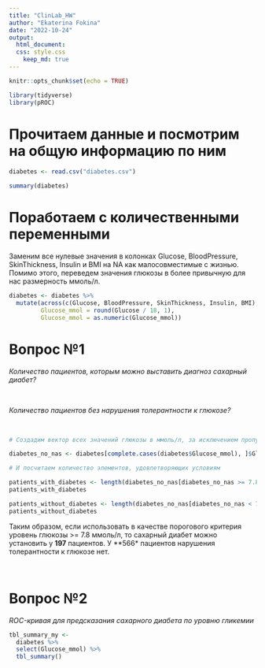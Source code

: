 ```yaml
---
title: "ClinLab_HW"
author: "Ekaterina Fokina"
date: "2022-10-24"
output: 
  html_document:
  css: style.css
    keep_md: true
---
```


```r
knitr::opts_chunk$set(echo = TRUE)
```

```r
library(tidyverse)
library(pROC)
```


# Прочитаем данные и посмотрим на общую информацию по ним

```r
diabetes <- read.csv("diabetes.csv")

summary(diabetes)

```

# Поработаем с количественными переменными

Заменим все нулевые значения в колонках Glucose, BloodPressure, SkinThickness, Insulin и BMI на NA как малосовместимые с жизнью.
Помимо этого, переведем значения глюкозы в более привычную для нас размерность ммоль/л.

```r

diabetes <- diabetes %>%
  mutate(across(c(Glucose, BloodPressure, SkinThickness, Insulin, BMI), ~ ifelse(.x == 0, NA, .x)),
         Glucose_mmol = round(Glucose / 18, 1),
         Glucose_mmol = as.numeric(Glucose_mmol))


```


# Вопрос №1

*Количество пациентов, которым можно выставить диагноз сахарный диабет?*

<br>

*Количество пациентов без нарушения толерантности к глюкозе?*

<br>

```r

# Создадим вектор всех значений глюкозы в ммоль/л, за исключением пропущенных значений

diabetes_no_nas <- diabetes[complete.cases(diabetes$Glucose_mmol), ]$Glucose_mmol

# И посчитаем количество элементов, удовлетворяющих условиям

patients_with_diabetes <- length(diabetes_no_nas[diabetes_no_nas >= 7.8])
patients_with_diabetes

patients_without_diabetes <- length(diabetes_no_nas[diabetes_no_nas < 7.8])
patients_without_diabetes

```

Таким образом, если использовать в качестве порогового критерия уровень глюкозы >= 7.8 ммоль/л, то сахарный диабет можно установить у **197** пациентов.
У **566* пациентов нарушения толерантности к глюкозе нет.

<br>

# Вопрос №2

*ROC-кривая для предсказания сахарного диабета по уровню гликемии*

```r
tbl_summary_my <- 
  diabetes %>%
  select(Glucose_mmol) %>%
  tbl_summary()


```

